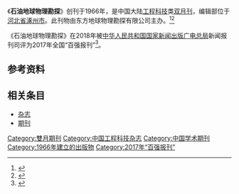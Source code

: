 {{Infobox journal
| title         = 石油地球物理勘探
| former_name   =
| frequency     = 双月刊
| country       = [[中国大陆|中国大陆]]
| publisher     = 东方地球物理勘探有限公司
| language = 
| native_title = 
| abbreviation = N/A
| discipline    = 工程科技
| impact        = 
| history =1966年起至今
| ISSN = 1000-7210
| CN            = 13-1095/TE
| website       = http://www.ogp-cn.com.cn/CN/volumn/home.shtml
}}
《'''石油地球物理勘探'''》创刊于1966年，是中国大陆[[工程科技|工程科技]]类[[杂志#出版|双月刊]]，编辑部位于[[河北省|河北省]][[涿州市|涿州市]]。此刊物由东方地球物理勘探有限公司主办。<ref name="知网1">{{Cite web|title=石油地球物理勘探|url=https://navi.cnki.net/knavi/JournalDetail?pcode=CJFD&pykm=SYDQ|accessdate=2021-02-02|work=navi.cnki.net|publisher=[[中国知网|中国知网]]}}</ref><ref name="维普1">{{Cite web|title=石油地球物理勘探 - 维普中文期刊|url=http://www.cqvip.com/qikan/Detail.aspx?gch=93077X|accessdate=2021-02-02|author=|date=|format=|publisher=[[维普|维普]]|language=}}</ref>

《石油地球物理勘探》在2018年被[[中华人民共和国国家新闻出版广电总局|中华人民共和国国家新闻出版广电总局]]新闻报刊司评为2017年全国“百强报刊”<ref>{{Cite web|title=2017年全国“百强报刊”推荐名单开始公示|url=http://www.ce.cn/culture/gd/201801/16/t20180116_27756145.shtml|accessdate=2021-02-10|author=赵新乐（中国新闻出版广电报）|date=2018-01-16|format=|work=www.ce.cn|publisher=[[中国经济网|中国经济网]]|language=|archive-date=2020-11-05|archive-url=https://web.archive.org/web/20201105014543/http://www.ce.cn/culture/gd/201801/16/t20180116_27756145.shtml|dead-url=no}}</ref>。
== 参考资料 ==
{{reflist|2}}

== 相关条目 ==

* [[杂志|杂志]]
* [[期刊|期刊]]

{{pub-stub}}
{{全国百强报刊|2017}}

[[Category:雙月期刊|Category:雙月期刊]]
[[Category:中国工程科技杂志|Category:中国工程科技杂志]]
[[Category:中国学术期刊|Category:中国学术期刊]]
[[Category:1966年建立的出版物|Category:1966年建立的出版物]]
[[Category:2017年“百强报刊”|Category:2017年“百强报刊”]]
